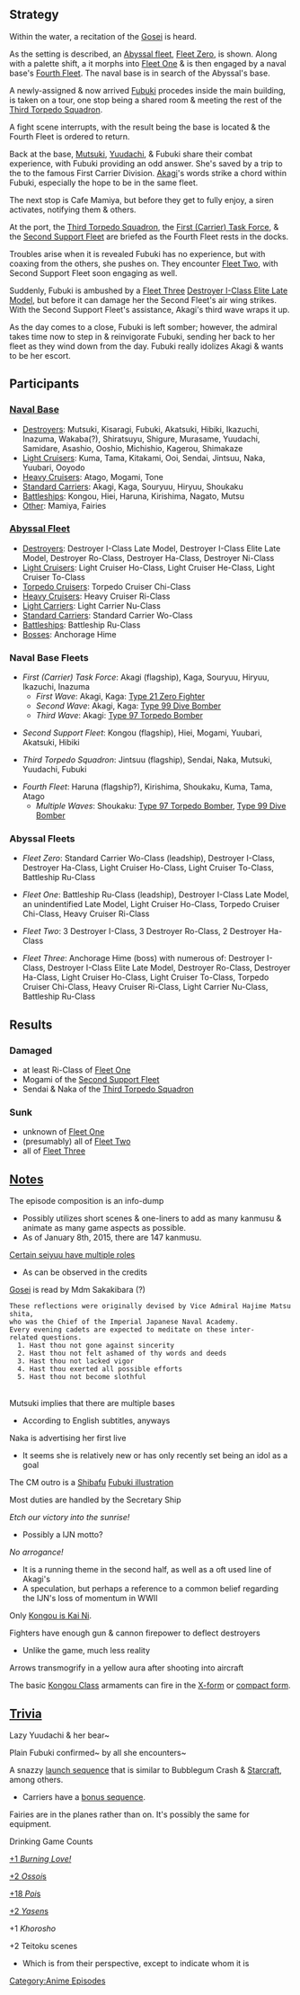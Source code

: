 ==Strategy== <!-- Detailed events -->
Within the water, a recitation of the [[Anime/Episodes/Hajimemashite!_Shireikan!#Notes|Gosei]] is heard.

As the setting is described, an [[Enemy_vessel|Abyssal fleet]], [[Anime/Episodes/Hajimemashite!_Shireikan!#Abyssal_Fleets|Fleet Zero]], is shown. Along with a palette shift, a it morphs into [[Anime/Episodes/Hajimemashite!_Shireikan!#Abyssal_Fleets|Fleet One]] & is then engaged by a naval base's [[Anime/Episodes/Hajimemashite!_Shireikan!#Naval_Base_Fleets|Fourth Fleet]]. The naval base is in search of the Abyssal's base.

A newly-assigned & now arrived [[Fubuki]] procedes inside the main building, is taken on a tour, one stop being a shared room & meeting the rest of the [[Anime/Episodes/Hajimemashite!_Shireikan!#Naval_Base_Fleets|Third Torpedo Squadron]].

A fight scene interrupts, with the result being the base is located & the Fourth Fleet is ordered to return.

Back at the base, [[Mutsuki]], [[Yuudachi]], & Fubuki share their combat experience, with Fubuki providing an odd answer. She's saved by a trip to the to the famous First Carrier Division. [[Akagi]]'s words strike a chord within Fubuki, especially the hope to be in the same fleet.

The next stop is Cafe Mamiya, but before they get to fully enjoy, a siren activates, notifying them & others.

At the port, the [[Anime/Episodes/Hajimemashite!_Shireikan!#Naval_Base_Fleets|Third Torpedo Squadron]], the [[Anime/Episodes/Hajimemashite!_Shireikan!#Naval_Base_Fleets|First (Carrier) Task Force]], & the [[Anime/Episodes/Hajimemashite!_Shireikan!#Naval_Base_Fleets|Second Support Fleet]] are briefed as the Fourth Fleet rests in the docks.

Troubles arise when it is revealed Fubuki has no experience, but with coaxing from the others, she pushes on. They encounter [[Anime/Episodes/Hajimemashite!_Shireikan!#Abyssal_Fleets|Fleet Two]], with Second Support Fleet soon engaging as well.

Suddenly, Fubuki is ambushed by a [[Anime/Episodes/Hajimemashite!_Shireikan!#Abyssal_Fleets|Fleet Three]] [[Destroyer I-Class|Destroyer I-Class Elite Late Model]], but before it can damage her the Second Fleet's air wing strikes. With the Second Support Fleet's assistance, Akagi's third wave wraps it up.

As the day comes to a close, Fubuki is left somber; however, the admiral takes time now to step in & reinvigorate Fubuki, sending her back to her fleet as they wind down from the day. Fubuki really idolizes Akagi & wants to be her escort.

{{clear}}




==Participants==

===[[Anime/Characters#Naval Base|Naval Base]]===
* [[Anime/Characters#Destroyers|Destroyers]]: Mutsuki, Kisaragi, Fubuki, Akatsuki, Hibiki, Ikazuchi, Inazuma, Wakaba(?), Shiratsuyu, Shigure, Murasame, Yuudachi, Samidare, Asashio, Ooshio, Michishio, Kagerou, Shimakaze
* [[Anime/Characters#Light Cruisers|Light Cruisers]]: Kuma, Tama, Kitakami, Ooi, Sendai, Jintsuu, Naka, Yuubari, Ooyodo
* [[Anime/Characters#Heavy Cruisers|Heavy Cruisers]]: Atago, Mogami, Tone
* [[Anime/Characters#Standard Carriers|Standard Carriers]]: Akagi, Kaga, Souryuu, Hiryuu, Shoukaku
* [[Anime/Characters#Battleships|Battleships]]: Kongou, Hiei, Haruna, Kirishima, Nagato, Mutsu
* [[Anime/Characters#Other|Other]]: Mamiya, Fairies
{{clear}}


===[[Anime/Characters#Abyssal Fleet|Abyssal Fleet]]===
* [[Anime/Characters#Destroyers_2|Destroyers]]: Destroyer I-Class Late Model, Destroyer I-Class Elite Late Model, Destroyer Ro-Class, Destroyer Ha-Class, Destroyer Ni-Class
* [[Anime/Characters#Light Cruisers 2|Light Cruisers]]: Light Cruiser Ho-Class, Light Cruiser He-Class, Light Cruiser To-Class
* [[Anime/Characters#Torpedo Cruisers|Torpedo Cruisers]]: Torpedo Cruiser Chi-Class
* [[Anime/Characters#Heavy_Cruisers_2|Heavy Cruisers]]: Heavy Cruiser Ri-Class
* [[Anime/Characters#Light_Carriers|Light Carriers]]: Light Carrier Nu-Class
* [[Anime/Characters#Standard_Carriers_2|Standard Carriers]]: Standard Carrier Wo-Class
* [[Anime/Characters#Battleships_2|Battleships]]: Battleship Ru-Class
* [[Anime/Characters#Bosses|Bosses]]: Anchorage Hime
{{clear}}


===Naval Base Fleets=== <!-- Order is top-down [[Ship_Class]], sorted by class number, except flagship & newest additions -->
* ''First (Carrier) Task Force'': Akagi (flagship), Kaga, Souryuu, Hiryuu, Ikazuchi, Inazuma
** ''First Wave'': Akagi, Kaga: [[Type 21 Zero Fighter]]
** ''Second Wave'': Akagi, Kaga: [[Type 99 Dive Bomber]]
** ''Third Wave'': Akagi: [[Type 97 Torpedo Bomber]]

* ''Second Support Fleet'': Kongou (flagship), Hiei, Mogami, Yuubari, Akatsuki, Hibiki

* ''Third Torpedo Squadron'': Jintsuu (flagship), Sendai, Naka, Mutsuki, Yuudachi, Fubuki

* ''Fourth Fleet'': Haruna (flagship?), Kirishima, Shoukaku, Kuma, Tama, Atago
** ''Multiple Waves'': Shoukaku: [[Type 97 Torpedo Bomber]], [[Type 99 Dive Bomber]]
{{clear}}


===Abyssal Fleets=== <!-- Order is top-down [[Enemy_Vessel]] except leadship -->
* ''Fleet Zero'': Standard Carrier Wo-Class (leadship), Destroyer I-Class, Destroyer Ha-Class, Light Cruiser Ho-Class, Light Cruiser To-Class, Battleship Ru-Class

* ''Fleet One'': Battleship Ru-Class (leadship), Destroyer I-Class Late Model, an unindentified Late Model, Light Cruiser Ho-Class, Torpedo Cruiser Chi-Class, Heavy Cruiser Ri-Class

* ''Fleet Two'': 3 Destroyer I-Class, 3 Destroyer Ro-Class, 2 Destroyer Ha-Class

* ''Fleet Three'': Anchorage Hime (boss) with numerous of: Destroyer I-Class, Destroyer I-Class Elite Late Model, Destroyer Ro-Class, Destroyer Ha-Class, Light Cruiser Ho-Class, Light Cruiser To-Class, Torpedo Cruiser Chi-Class, Heavy Cruiser Ri-Class, Light Carrier Nu-Class, Battleship Ru-Class
{{clear}}




==Results==

===Damaged===
* at least Ri-Class of [[Anime/Episodes/Hajimemashite!_Shireikan!#Abyssal_Fleets|Fleet One]]
* Mogami of the [[Anime/Episodes/Hajimemashite!_Shireikan!#Naval_Base_Fleets|Second Support Fleet]]
* Sendai & Naka of the [[Anime/Episodes/Hajimemashite!_Shireikan!#Naval_Base_Fleets|Third Torpedo Squadron]]

===Sunk===
* unknown of [[Anime/Episodes/Hajimemashite!_Shireikan!#Abyssal_Fleets|Fleet One]]
* (presumably) all of [[Anime/Episodes/Hajimemashite!_Shireikan!#Abyssal_Fleets|Fleet Two]]
* all of [[Anime/Episodes/Hajimemashite!_Shireikan!#Abyssal_Fleets|Fleet Three]]
{{clear}}




==[[Anime/Notes_%26_Trivia#Notes|Notes]]==
The episode composition is an info-dump
* Possibly utilizes short scenes & one-liners to add as many kanmusu & animate as many game aspects as possible. 
* As of January 8th, 2015, there are 147 kanmusu.

[[Anime/Staff_%26_Cast#Cast|Certain seiyuu have multiple roles]]
* As can be observed in the credits

[[wikipedia:Gosei_(meditation)|Gosei]] is read by Mdm Sakakibara (?)
 These reflections were originally devised by Vice Admiral Hajime Matsushita,
 who was the Chief of the Imperial Japanese Naval Academy.
 Every evening cadets are expected to meditate on these inter-related questions.
   1. Hast thou not gone against sincerity
   2. Hast thou not felt ashamed of thy words and deeds
   3. Hast thou not lacked vigor
   4. Hast thou exerted all possible efforts
   5. Hast thou not become slothful
<br>

Mutsuki implies that there are multiple bases
* According to English subtitles, anyways

Naka is advertising her first live
* It seems she is relatively new or has only recently set being an idol as a goal

The CM outro is a [[Glossary#List_of_vessels_by_artist|Shibafu]] [[Anime/Episodes#Gallery|Fubuki illustration]]

Most duties are handled by the Secretary Ship

''Etch our victory into the sunrise!''
* Possibly a IJN motto?

''No arrogance!''
* It is a running theme in the second half, as well as a oft used line of Akagi's 
* A speculation, but perhaps a reference to a common belief regarding the IJN's loss of momentum in WWII

Only [[Kongo|Kongou is Kai Ni]].

Fighters have enough gun & cannon firepower to deflect destroyers
* Unlike the game, much less reality

Arrows transmogrify in a yellow aura after shooting into aircraft

The basic [[:Category:Kongo_Class|Kongou Class]] armaments can fire in the [[Anime/Episodes#Gallery|X-form]] or [[Anime/Episodes#Gallery|compact form]].

{{clear}}




==[[Anime/Notes_%26_Trivia#Trivia|Trivia]]==

Lazy Yuudachi & her bear~

Plain Fubuki confirmed~ by all she encounters~

A snazzy [https://danbooru.donmai.us/posts/1896962 launch sequence] that is similar to Bubblegum Crash & [https://www.youtube.com/watch?v=aVtXac6if14 Starcraft], among others.
* Carriers have a [https://danbooru.donmai.us/posts/1896973 bonus sequence].

Fairies are in the planes rather than on. It's possibly the same for equipment.

;Drinking Game Counts
[http://kancolle.wikia.com/wiki/File:%E3%81%93%E3%82%93%E3%81%94%E3%81%86%E3%81%B1%E3%83%BC%E3%81%8F_kannkore_Kantai_Collection +1 ''Burning Love!'']

[http://kancolle.wikia.com/wiki/File:%E3%81%8A%E3%81%85_%E3%81%8A%E3%81%85_%E3%81%8A%E3%81%85 +2 ''Ossoi''s]

[http://kancolle.wikia.com/wiki/File:POIPOIPOI +18 ''Poi''s]

[http://kancolle.wikia.com/wiki/File:%E3%80%90%E3%81%8B%E3%82%8F%E3%81%86%E3%81%A1%E3%80%91%EF%BC%BC%E5%A4%9C%E6%88%A6%E9%87%8E%E6%88%A6%EF%BC%8F%E3%81%86%E3%82%8B%E3%81%95%E3%81%8F%E3%81%97%E3%81%A6%E3%81%BF%E3%81%9F%E3%80%90%E8%89%A6%E3%81%93%E3%82%8CMAD%E3%80%91 +2 ''Yasen''s]

+1 ''Khorosho''

+2 Teitoku scenes
* Which is from their perspective, except to indicate whom it is

{{clear}}

[[Category:Anime Episodes]]